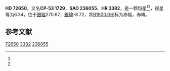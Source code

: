 {{Starbox begin
| name = HD 72650
}}
{{Starbox observe
| epoch = [[J2000.0|J2000.0]]
| constell = {{星座名待查}}<ref name=SIMBAD>{{cite web
 | url=http://simbad.u-strasbg.fr/simbad/sim-id?Ident=HR+3382
 | title=Pulsating variable Star
 | publisher=Centre de Données astronomiques de Strasbourg
 | work=SIMBAD
 | accessdate=2012-07-13
 | archive-date=2016-03-16
 | archive-url=https://web.archive.org/web/20160316164003/http://simbad.u-strasbg.fr/simbad/sim-id?Ident=HR+3382
 | dead-url=no
 }}</ref><ref name=DATA>{{cite web
 | url=http://vizier.u-strasbg.fr/viz-bin/VizieR-5?-out.add=.&-source=5050&-corr=PK=HR&-out.max=9999&HR=3382
 | title=VizieR Detailed Page
 | accessdate=2012-07-13
 | archive-date=2016-03-05
 | archive-url=https://web.archive.org/web/20160305045539/http://vizier.u-strasbg.fr/viz-bin/VizieR-5?-out.add=.&-source=5050&-corr=PK=HR&-out.max=9999&HR=3382
 | dead-url=no
 }}</ref>
| 星官 = 
| ra = {{RA|8|31|29.6}}<ref name=SIMBAD /><ref name=DATA />
| dec = {{DEC|-54|23|39}}<ref name=SIMBAD /><ref name=DATA />
| appmag_v = 6.34<ref name=SIMBAD /><ref name=DATA />
}}
{{Starbox character
| class = K3III<ref name=SIMBAD /><ref name=DATA />
| b-v = 1.31<ref name=SIMBAD /><ref name=DATA />
| u-b = 1.4<ref name=SIMBAD /><ref name=DATA />
| r-i = <ref name=SIMBAD /><ref name=DATA />
| variable = 
}}
{{Starbox astrometry
| radial_v = 1.4
| prop_mo_ra = -7
| parallax = 
| p_error = 
}}
{{Starbox catalog
| names =CP-53 1729，[[SAO星表|SAO]] 236055，[[HD星表|HD]] 72650，[[HR星表|HR]] 3382}}
{{Starbox reference |Simbad=HR+3382}}
{{Starbox end}}

'''HD 72650'''，又名'''CP-53 1729'''，'''SAO 236055'''、'''HR 3382'''，是一颗恒星<ref name=SIMBAD /><ref name=DATA />，视星等为6.34，位于[[銀道座標系|銀經]]270.67，[[銀道座標系|銀緯]]-8.72，其[[B1900.0|B1900.0]]坐标为赤經{{RA|8|28|49}}，赤緯{{DEC|-54|-8.72|12}}。

== 参考文献 ==
{{reflist}}

{{star-stub}}

[[Category:HD和HDE天體|72650]]
[[Category:HR天體|3382]]
[[Category:SAO天體|236055]]